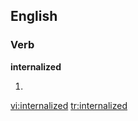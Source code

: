 
==English==

===Verb===
'''internalized'''

# {{past of|[[internalize]]}}

[[vi:internalized]]
[[tr:internalized]]
